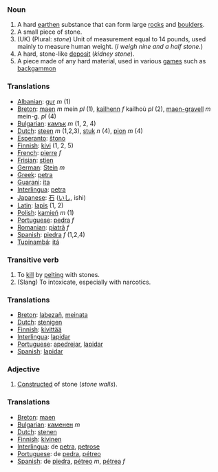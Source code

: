 ===Noun===
#A hard [[earth]]en substance that can form large [[rock]]s and [[boulder]]s.
#A small piece of stone.
#(UK) (Plural: <i>stone</i>) Unit of measurement equal to 14 pounds, used mainly to measure human weight.  (''I weigh nine and a half stone.'')
#A hard, stone-like [[deposit]] (''kidney stone'').
#A piece made of any hard material, used in various [[game]]s such as [[backgammon]]

=== Translations ===
*[[Albanian]]: [[gur]] ''m'' (1)
*[[Breton]]: [[maen]] ''m'' mein ''pl'' (1), [[kailhenn]] ''f'' kailhoù ''pl'' (2), [[maen-gravell]] ''m'' mein-g. ''pl'' (4)
*[[Bulgarian]]: [[камък]] ''m'' (1, 2, 4)
*[[Dutch]]: [[steen]] ''m'' (1,2,3), [[stuk]] ''n'' (4), [[pion]] ''m'' (4)
*[[Esperanto]]: [[ŝtono]]
*[[Finnish]]: [[kivi]] (1, 2, 5)
*[[French]]: [[pierre]] ''f''
*[[Frisian]]: [[stien]]
*[[German]]: [[Stein]] ''m''
*[[Greek]]: [[petra]]
*[[Guarani]]: [[ita]]
*[[Interlingua]]: [[petra]]
*[[Japanese]]: [[石]] ([[いし]], ishi)
*[[Latin]]: [[lapis]] (1, 2)
*[[Polish]]: [[kamień]] ''m'' (1)
*[[Portuguese]]: [[pedra]] ''f''
*[[Romanian]]: [[piatră]] ''f''
*[[Spanish]]: [[piedra]] ''f'' (1,2,4)
*[[Tupinambá]]: [[itá]]

===Transitive verb===
#To [[kill]] by [[pelt]]ing with stones.
#(Slang) To intoxicate, especially with narcotics.

=== Translations ===
*[[Breton]]: [[labezañ]], [[meinata]]
*[[Dutch]]: [[stenigen]]
*[[Finnish]]: [[kivittää]]
*[[Interlingua]]: [[lapidar]]
*[[Portuguese]]: [[apedrejar]], [[lapidar]]
*[[Spanish]]: [[lapidar]]


===Adjective===
#[[Construct]]ed of stone (''stone walls'').

=== Translations ===
*[[Breton]]: [[maen]]
*[[Bulgarian]]: [[каменен]] ''m''
*[[Dutch]]: [[stenen]]
*[[Finnish]]: [[kivinen]]
*[[Interlingua]]: de [[petra]], [[petrose]]
*[[Portuguese]]: de [[pedra]], [[pétreo]]
*[[Spanish]]: de [[piedra]], [[pétreo]] ''m'', [[pétrea]] ''f''